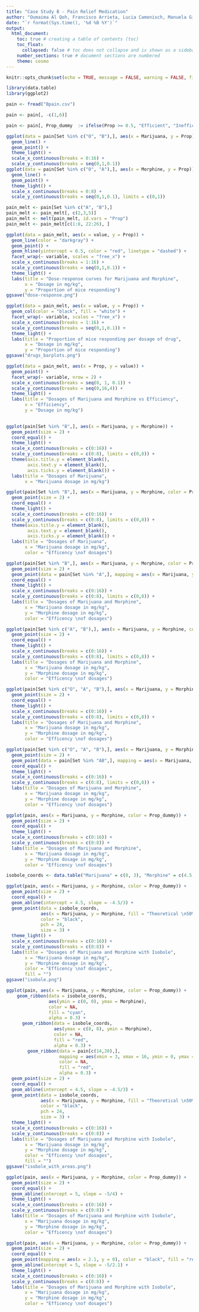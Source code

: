 ```yaml
---
title: "Case Study B - Pain Relief Medication"
author: "Oumaima Al Qoh, Francisco Arrieta, Lucia Camenisch, Manuela Giansante, Emily Schmidt, Camille Beatrice Valera"
date: "`r format(Sys.time(), '%d %B %Y')`"
output:
  html_document:
    toc: true # creating a table of contents (toc)
    toc_float: 
      collapsed: false # toc does not collapse and is shown as a sidebar (toc_float)
    number_sections: true # document sections are numbered
    theme: cosmo
---
```



```r
knitr::opts_chunk$set(echo = TRUE, message = FALSE, warning = FALSE, fig.align = "center")
```

```r
library(data.table)
library(ggplot2)
```

```r
pain <- fread("Bpain.csv")
```

```r
pain <- pain[, -c(1,6)]
```

```r
pain <- pain[, Prop_dummy  := ifelse(Prop >= 0.5, "Efficient", "Inefficient")]
```



```r
ggplot(data = pain[Set %in% c("O", "B"),], aes(x = Marijuana, y = Prop)) +
  geom_line() +
  geom_point() +
  theme_light() +
  scale_x_continuous(breaks = 0:16) +
  scale_y_continuous(breaks = seq(0,1,0.1))
ggplot(data = pain[Set %in% c("O", "A"),], aes(x = Morphine, y = Prop)) +
  geom_line() +
  geom_point() +
  theme_light() +
  scale_x_continuous(breaks = 0:8) +
  scale_y_continuous(breaks = seq(0,1,0.1), limits = c(0,1))
```


```r
pain_melt <- pain[Set %in% c("A", "B"),]
pain_melt <- pain_melt[, c(2,3,5)]
pain_melt <- melt(pain_melt, id.vars = "Prop")
pain_melt <- pain_melt[c(1:8, 22:26), ]
```

```r
ggplot(data = pain_melt, aes(x = value, y = Prop)) +
  geom_line(color = "darkgray") +
  geom_point() +
  geom_hline(yintercept = 0.5, color = "red", linetype = "dashed") +
  facet_wrap(~ variable, scales = "free_x") +
  scale_x_continuous(breaks = 1:16) +
  scale_y_continuous(breaks = seq(0,1,0.1)) +
  theme_light() +
  labs(title = "Dose-response curves for Marijuana and Morphine",
       x = "Dosage in mg/kg",
       y = "Proportion of mice responding")
ggsave("dose-response.png")
```


```r
ggplot(data = pain_melt, aes(x = value, y = Prop)) +
  geom_col(color = "black", fill = "white") +
  facet_wrap(~ variable, scales = "free_x") +
  scale_x_continuous(breaks = 1:16) +
  scale_y_continuous(breaks = seq(0,1,0.1)) +
  theme_light() +
  labs(title = "Proportion of mice responding per dosage of drug",
       x = "Dosage in mg/kg",
       y = "Proportion of mice responding")
ggsave("drugs_barplots.png")
```


```r
ggplot(data = pain_melt, aes(x = Prop, y = value)) +
  geom_point() +
  facet_wrap(~ variable, nrow = 2) +
  scale_x_continuous(breaks = seq(0, 1, 0.1)) +
  scale_y_continuous(breaks = seq(0,16,4)) +
  theme_light() +
  labs(title = "Dosages of Marijuana and Morphine vs Efficiency",
       x = "Efficiency",
       y = "Dosage in mg/kg")
  
```



```r
ggplot(pain[Set %in% "B",], aes(x = Marijuana, y = Morphine)) +
  geom_point(size = 2) +
  coord_equal() +
  theme_light() +
  scale_x_continuous(breaks = c(0:16)) +
  scale_y_continuous(breaks = c(0:8), limits = c(0,8)) +
  theme(axis.title.y = element_blank(),
        axis.text.y = element_blank(),
        axis.ticks.y = element_blank()) +
  labs(title = "Dosages of Marijuana",
       x = "Marijuana dosage in mg/kg")
```

```r
ggplot(pain[Set %in% "B",], aes(x = Marijuana, y = Morphine, color = Prop_dummy)) +
  geom_point(size = 2) +
  coord_equal() +
  theme_light() +
  scale_x_continuous(breaks = c(0:16)) +
  scale_y_continuous(breaks = c(0:8), limits = c(0,8)) +
  theme(axis.title.y = element_blank(),
        axis.text.y = element_blank(),
        axis.ticks.y = element_blank()) +
  labs(title = "Dosages of Marijuana",
       x = "Marijuana dosage in mg/kg",
       color = "Efficency \nof dosages")
```

```r
ggplot(pain[Set %in% "B",], aes(x = Marijuana, y = Morphine, color = Prop_dummy)) +
  geom_point(size = 2) +
  geom_point(data = pain[Set %in% "A",], mapping = aes(x = Marijuana, y = Morphine), size = 2, color = "black") +
  coord_equal() +
  theme_light() +
  scale_x_continuous(breaks = c(0:16)) +
  scale_y_continuous(breaks = c(0:8), limits = c(0,8)) +
  labs(title = "Dosages of Marijuana and Morphine",
       x = "Marijuana dosage in mg/kg",
       y = "Morphine dosage in mg/kg",
       color = "Efficency \nof dosages")
```



```r
ggplot(pain[Set %in% c("A", "B"),], aes(x = Marijuana, y = Morphine, color = Prop_dummy)) +
  geom_point(size = 2) +
  coord_equal() +
  theme_light() +
  scale_x_continuous(breaks = c(0:16)) +
  scale_y_continuous(breaks = c(0:8), limits = c(0,8)) +
  labs(title = "Dosages of Marijuana and Morphine",
       x = "Marijuana dosage in mg/kg",
       y = "Morphine dosage in mg/kg",
       color = "Efficency \nof dosages")
```

```r
ggplot(pain[Set %in% c("O", "A", "B"),], aes(x = Marijuana, y = Morphine, color = Prop_dummy)) +
  geom_point(size = 2) +
  coord_equal() +
  theme_light() +
  scale_x_continuous(breaks = c(0:16)) +
  scale_y_continuous(breaks = c(0:8), limits = c(0,8)) +
  labs(title = "Dosages of Marijuana and Morphine",
       x = "Marijuana dosage in mg/kg",
       y = "Morphine dosage in mg/kg",
       color = "Efficency \nof dosages")
```

```r
ggplot(pain[Set %in% c("O", "A", "B"),], aes(x = Marijuana, y = Morphine, color = Prop_dummy)) +
  geom_point(size = 2) +
  geom_point(data = pain[Set %in% "AB",], mapping = aes(x = Marijuana, y = Morphine), size = 2, color = "black") +
  coord_equal() +
  theme_light() +
  scale_x_continuous(breaks = c(0:16)) +
  scale_y_continuous(breaks = c(0:8), limits = c(0,8)) +
  labs(title = "Dosages of Marijuana and Morphine",
       x = "Marijuana dosage in mg/kg",
       y = "Morphine dosage in mg/kg",
       color = "Efficency \nof dosages")
```

```r
ggplot(pain, aes(x = Marijuana, y = Morphine, color = Prop_dummy)) +
  geom_point(size = 2) +
  coord_equal() +
  theme_light() +
  scale_x_continuous(breaks = c(0:16)) +
  scale_y_continuous(breaks = c(0:8)) +
  labs(title = "Dosages of Marijuana and Morphine",
       x = "Marijuana dosage in mg/kg",
       y = "Morphine dosage in mg/kg",
       color = "Efficency \nof dosages")
```

```r
isobole_coords <- data.table("Marijuana" = c(0, 3), "Morphine" = c(4.5, 0))

ggplot(pain, aes(x = Marijuana, y = Morphine, color = Prop_dummy)) +
  geom_point(size = 2) +
  coord_equal() +
  geom_abline(intercept = 4.5, slope = -4.5/3) +
  geom_point(data = isobole_coords,
             aes(x = Marijuana, y = Morphine, fill = "Theoretical \n50% effect"),
             color = "black",
             pch = 24,
             size = 3) +
  theme_light() +
  scale_x_continuous(breaks = c(0:16)) +
  scale_y_continuous(breaks = c(0:8)) +
  labs(title = "Dosages of Marijuana and Morphine with Isobole",
       x = "Marijuana dosage in mg/kg",
       y = "Morphine dosage in mg/kg",
       color = "Efficency \nof dosages",
       fill = "")
ggsave("isobole.png")
```

```r
ggplot(pain, aes(x = Marijuana, y = Morphine, color = Prop_dummy)) +
    geom_ribbon(data = isobole_coords,
                aes(ymin = c(0, 0), ymax = Morphine),
                color = NA,
                fill = "cyan",
                alpha = 0.3) +
      geom_ribbon(data = isobole_coords,
                  aes(ymax = c(8, 8), ymin = Morphine),
                  color = NA,
                  fill = "red",
                  alpha = 0.3) +
        geom_ribbon(data = pain[c(14,20),],
                    mapping = aes(xmin = 3, xmax = 16, ymin = 0, ymax = 8),
                    color = NA,
                    fill = "red",
                    alpha = 0.3) +
  geom_point(size = 2) +
  coord_equal() +
  geom_abline(intercept = 4.5, slope = -4.5/3) +
  geom_point(data = isobole_coords,
             aes(x = Marijuana, y = Morphine, fill = "Theoretical \n50% effect"),
             color = "black",
             pch = 24,
             size = 3) +
  theme_light() +
  scale_x_continuous(breaks = c(0:16)) +
  scale_y_continuous(breaks = c(0:8)) +
  labs(title = "Dosages of Marijuana and Morphine with Isobole",
       x = "Marijuana dosage in mg/kg",
       y = "Morphine dosage in mg/kg",
       color = "Efficency \nof dosages",
       fill = "")
ggsave("isobole_with_areas.png")
```

```r
ggplot(pain, aes(x = Marijuana, y = Morphine, color = Prop_dummy)) +
  geom_point(size = 2) +
  coord_equal() +
  geom_abline(intercept = 5, slope = -5/4) +
  theme_light() +
  scale_x_continuous(breaks = c(0:16)) +
  scale_y_continuous(breaks = c(0:8)) +
  labs(title = "Dosages of Marijuana and Morphine with Isobole",
       x = "Marijuana dosage in mg/kg",
       y = "Morphine dosage in mg/kg",
       color = "Efficency \nof dosages")
```

```r
ggplot(pain, aes(x = Marijuana, y = Morphine, color = Prop_dummy)) +
  geom_point(size = 2) +
  coord_equal() +
  geom_point(mapping = aes(x = 2.1, y = 0), color = "black", fill = "red", size = 3, pch = 22) +
  geom_abline(intercept = 5, slope = -5/2.1) +
  theme_light() +
  scale_x_continuous(breaks = c(0:16)) +
  scale_y_continuous(breaks = c(0:8)) +
  labs(title = "Dosages of Marijuana and Morphine with Isobole",
       x = "Marijuana dosage in mg/kg",
       y = "Morphine dosage in mg/kg",
       color = "Efficency \nof dosages")
```



